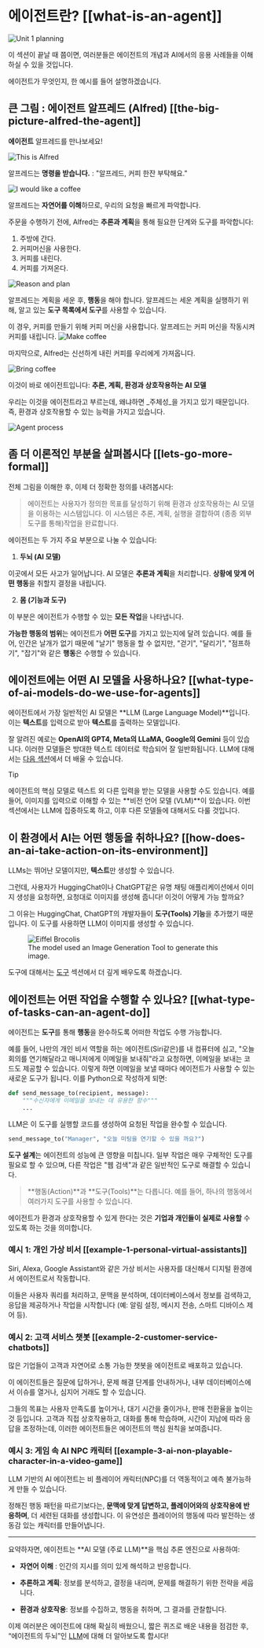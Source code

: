 # 에이전트란? [[what-is-an-agent]]

<img src="https://huggingface.co/datasets/agents-course/course-images/resolve/main/en/unit1/whiteboard-no-check.jpg" alt="Unit 1 planning"/>

이 섹션이 끝날 때 쯤이면, 여러분들은 에이전트의 개념과 AI에서의 응용 사례들을 이해하실 수 있을 것입니다.

에이전트가 무엇인지, 한 예시를 들어 설명하겠습니다.

## 큰 그림 : 에이전트 알프레드 (Alfred) [[the-big-picture-alfred-the-agent]]

**에이전트** 알프레드를 만나보세요! 

<img src="https://huggingface.co/datasets/agents-course/course-images/resolve/main/en/unit1/this-is-alfred.jpg" alt="This is Alfred"/>

알프레드는 **명령을 받습니다.** : "알프레드, 커피 한잔 부탁해요."

<img src="https://huggingface.co/datasets/agents-course/course-images/resolve/main/en/unit1/coffee-please.jpg" alt="I would like a coffee"/>

알프레드는 **자연어를 이해**하므로, 우리의 요청을 빠르게 파악합니다.

주문을 수행하기 전에, Alfred는 **추론과 계획**을 통해 필요한 단계와 도구를 파악합니다:

1. 주방에 간다. 
2. 커피머신을 사용한다.
3. 커피를 내린다.
4. 커피를 가져온다.

<img src="https://huggingface.co/datasets/agents-course/course-images/resolve/main/en/unit1/reason-and-plan.jpg" alt="Reason and plan"/>

알프레드는 계획을 세운 후, **행동**을 해야 합니다. 알프레드는 세운 계획을 실행하기 위해, 알고 있는 **도구 목록에서 도구**를 사용할 수 있습니다.

이 경우, 커피를 만들기 위해 커피 머신을 사용합니다. 알프레드는 커피 머신을 작동시켜 커피를 내립니다.
<img src="https://huggingface.co/datasets/agents-course/course-images/resolve/main/en/unit1/make-coffee.jpg" alt="Make coffee"/>

마지막으로, Alfred는 신선하게 내린 커피를 우리에게 가져옵니다.

<img src="https://huggingface.co/datasets/agents-course/course-images/resolve/main/en/unit1/bring-coffee.jpg" alt="Bring coffee"/>

이것이 바로 에이전트입니다: **추론, 계획, 환경과 상호작용하는 AI 모델**

우리는 이것을 에이전트라고 부르는데, 왜냐하면 _주체성_을 가지고 있기 때문입니다. 즉, 환경과 상호작용할 수 있는 능력을 가지고 있습니다.

<img src="https://huggingface.co/datasets/agents-course/course-images/resolve/main/en/unit1/process.jpg" alt="Agent process"/>

## 좀 더 이론적인 부분을 살펴봅시다 [[lets-go-more-formal]]

전체 그림을 이해한 후, 이제 더 정확한 정의를 내려봅시다:

> 에이전트는 사용자가 정의한 목표를 달성하기 위해 환경과 상호작용하는 AI 모델을 이용하는 시스템입니다. 이 시스템은 추론, 계획, 실행을 결합하여 (종종 외부 도구를 통해)작업을 완료합니다.

에이전트는 두 가지 주요 부분으로 나눌 수 있습니다:

1. **두뇌 (AI 모델)**

이곳에서 모든 사고가 일어납니다. AI 모델은 **추론과 계획**을 처리합니다.
**상황에 맞게 어떤 행동**을 취할지 결정을 내립니다.

2. **몸 (기능과 도구)**

이 부분은 에이전트가 수행할 수 있는 **모든 작업**을 나타냅니다.

**가능한 행동의 범위**는 에이전트가 **어떤 도구**를 가지고 있는지에 달려 있습니다. 예를 들어, 인간은 날개가 없기 때문에 "날기" 행동을 할 수 없지만, "걷기", "달리기", "점프하기", "잡기"와 같은 **행동**은 수행할 수 있습니다.

## 에이전트에는 어떤 AI 모델을 사용하나요? [[what-type-of-ai-models-do-we-use-for-agents]]

에이전트에서 가장 일반적인 AI 모델은 **LLM (Large Language Model)**입니다. 이는 **텍스트**를 입력으로 받아 **텍스트**를 출력하는 모델입니다.

잘 알려진 예로는 **OpenAI의 GPT4, Meta의 LLaMA, Google의 Gemini** 등이 있습니다. 이러한 모델들은 방대한 텍스트 데이터로 학습되어 잘 일반화됩니다. LLM에 대해서는 [다음 섹션](what-are-llms)에서 더 배울 수 있습니다.

> [!TIP]
> 에이전트의 핵심 모델로 텍스트 외 다른 입력을 받는 모델을 사용할 수도 있습니다. 예를 들어, 이미지를 입력으로 이해할 수 있는 **비전 언어 모델 (VLM)**이 있습니다. 이번 섹션에서는 LLM에 집중하도록 하고, 이후 다른 모델들에 대해서도 다룰 것입니다.

## 이 환경에서 AI는 어떤 행동을 취하나요? [[how-does-an-ai-take-action-on-its-environment]]

LLMs는 뛰어난 모델이지만, **텍스트**만 생성할 수 있습니다. 

그런데, 사용자가 HuggingChat이나 ChatGPT같은 유명 채팅 애플리케이션에서 이미지 생성을 요청하면, 요청대로 이미지를 생성해 줍니다! 이것이 어떻게 가능 할까요?

그 이유는 HuggingChat, ChatGPT의 개발자들이 **도구(Tools) 기능**을 추가했기 때문입니다. 이 도구를 사용하면 LLM이 이미지를 생성할 수 있습니다.

<figure>
<img src="https://huggingface.co/datasets/agents-course/course-images/resolve/main/en/unit1/eiffel_brocolis.jpg" alt="Eiffel Brocolis"/>
<figcaption>The model used an Image Generation Tool to generate this image.
</figcaption>
</figure>

도구에 대해서는 [도구](tools) 섹션에서 더 깊게 배우도록 하겠습니다.

## 에이전트는 어떤 작업을 수행할 수 있나요? [[what-type-of-tasks-can-an-agent-do]]

에이전트는 **도구**를 통해 **행동**을 완수하도록 어떠한 작업도 수행 가능합니다. 

예를 들어, 나만의 개인 비서 역할을 하는 에이전트(Siri같은)를 내 컴퓨터에 심고, "오늘 회의를 연기해달라고 매니저에게 이메일을 보내줘"라고 요청하면, 이메일을 보내는 코드도 제공할 수 있습니다. 이렇게 하면 이메일을 보낼 때마다 에이전트가 사용할 수 있는 새로운 도구가 됩니다. 이를 Python으로 작성하게 되면:

```python
def send_message_to(recipient, message):
    """수신자에게 이메일을 보내는 데 유용한 함수"""
    ...
```

LLM은 이 도구를 실행할 코드를 생성하여 요청된 작업을 완수할 수 있습니다.

```python
send_message_to("Manager", "오늘 미팅을 연기할 수 있을 까요?")
```

**도구 설계**는 에이전트의 성능에 큰 영향을 미칩니다. 일부 작업은 매우 구체적인 도구를 필요로 할 수 있으며, 다른 작업은 "웹 검색"과 같은 일반적인 도구로 해결할 수 있습니다.

> **행동(Action)**과 **도구(Tools)**는 다릅니다. 예를 들어, 하나의 행동에서 여러가지 도구를 사용할 수 있습니다.

에이전트가 환경과 상호작용할 수 있게 한다는 것은 **기업과 개인들이 실제로 사용할** 수 있도록 하는 것을 의미합니다.

### 예시 1: 개인 가상 비서 [[example-1-personal-virtual-assistants]]

Siri, Alexa, Google Assistant와 같은 가상 비서는 사용자를 대신해서 디지털 환경에서 에이전트로서 작동합니다.

이들은 사용자 쿼리를 처리하고, 문맥을 분석하며, 데이터베이스에서 정보를 검색하고, 응답을 제공하거나 작업을 시작합니다 (예: 알림 설정, 메시지 전송, 스마트 디바이스 제어 등).

### 예시 2: 고객 서비스 챗봇 [[example-2-customer-service-chatbots]]

많은 기업들이 고객과 자연어로 소통 가능한 챗봇을 에이전트로 배포하고 있습니다.

이 에이전트들은 질문에 답하거나, 문제 해결 단계를 안내하거나, 내부 데이터베이스에서 이슈를 열거나, 심지어 거래도 할 수 있습니다.

그들의 목표는 사용자 만족도를 높이거나, 대기 시간을 줄이거나, 판매 전환율을 높이는 것 등입니다. 고객과 직접 상호작용하고, 대화를 통해 학습하며, 시간이 지남에 따라 응답을 조정하는데, 이러한 에이전트들은 에이전트의 핵심 원칙을 보여줍니다.

### 예시 3: 게임 속 AI NPC 캐릭터 [[example-3-ai-non-playable-character-in-a-video-game]]

LLM 기반의 AI 에이전트는 비 플레이어 캐릭터(NPC)를 더 역동적이고 예측 불가능하게 만들 수 있습니다.

정해진 행동 패턴을 따르기보다는, **문맥에 맞게 답변하고, 플레이어와의 상호작용에 반응하며**, 더 세련된 대화를 생성합니다. 이 유연성은 플레이어의 행동에 따라 발전하는 생동감 있는 캐릭터를 만들어냅니다.

---

요약하자면, 에이전트는 **AI 모델 (주로 LLM)**을 핵심 추론 엔진으로 사용하여:

- **자연어 이해** : 인간의 지시를 의미 있게 해석하고 반응합니다.

- **추론하고 계획**: 정보를 분석하고, 결정을 내리며, 문제를 해결하기 위한 전략을 세웁니다.

- **환경과 상호작용**: 정보를 수집하고, 행동을 취하며, 그 결과를 관찰합니다.


이제 여러분은 에이전트에 대해 확실히 배웠으니, 짧은 퀴즈로 배운 내용을 점검한 후, “에이전트의 두뇌”인 [LLM](what-are-llms)에 대해 더 알아보도록 합시다!
